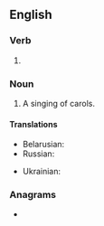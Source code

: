 ==English==

===Verb===
{{head|en|verb form}}

# {{lb|en|British|Canada}} {{present participle of|en|carol|nocat=1}}

===Noun===
{{en-noun}}

# A singing of carols.

==== Translations ====
{{trans-top|the act of singing carols}}
* Belarusian: {{t|be|калядава́нне|n}}
* Russian: {{t+|ru|колядова́ние|n}}
{{trans-mid}}
* Ukrainian: {{t|uk|колядува́ння|n}}
{{trans-bottom}}

===Anagrams===
* {{anagrams|en|a=acgillnor|collaring|local ring}}